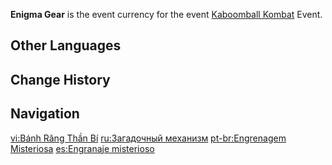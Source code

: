 {{Item Infobox
|id           = 000126
|image        = Item Enigma Gear.png
|type         = Event Items
|group        = Event Currencies
|quality      = 4
|description  = Intricately crafted parts from Dodofortresses that look rather valuable. Can be exchanged for rewards.
|source1      = [[Kaboomball Kombat]]
|event        = Kaboomball Kombat
}}
'''Enigma Gear''' is the event currency for the event [[Kaboomball Kombat]] Event.

==Other Languages==
{{Other Languages
|en      = Enigma Gear
|zhs     = 神秘齿轮
|zhs_rm  = Shénmì Chǐlún
|zht     = 神秘齒輪
|zht_rm  = Shénmì Chǐlún
|zh_tl   = Mysterious Gear
|ja      = 不思議な歯車
|ja_rm   = Fushigi-na Haguruma
|ja_tl   = Mysterious Gear
|ko      = 신비한 톱니바퀴
|ko_rm   = Sinbihan Tomnibakwi
|ko_tl   = Mysterious Gear
|es      = Engranaje misterioso
|es_tl   = Mysterious Gear
|fr      = Engrenage mystérieux
|fr_tl   = Mysterious Gear
|ru      = Загадочный механизм
|ru_tl   = Mysterious Mechanism
|th      = Enigma Gear
|vi      = Bánh Răng Thần Bí
|vi_tl   = Mysterious Gear
|de      = Geheimnisvolles Zahnrad
|de_tl   = Mysterious Gear
|id      = Enigma Gear
|pt      = Engrenagem Misteriosa
|pt_tl   = Mysterious Gear
|tr      = Enigma Dişlisi
|tr_tl   = 
|it      = Ingranaggio misterioso
|it_tl   = 
}}

==Change History==
{{Change History|1.6}}

==Navigation==
{{Precious Navbox|Currency}}

[[vi:Bánh Răng Thần Bí]]
[[ru:Загадочный механизм]]
[[pt-br:Engrenagem Misteriosa]]
[[es:Engranaje misterioso]]